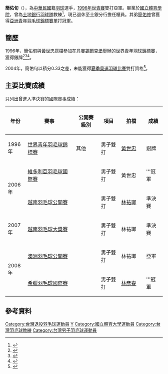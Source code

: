 {{noteTA|G1=Badminton}}
{{Infobox 羽球選手
| playername              = 簡佑旬
| romaji                  = {{lang|en|Chien Yu Hsun}}
| image                   = 
| size                    = 
| caption                 = 
| birth_name              = 
| date_of_birth           = {{birth_date_and_age|1978|9|22}}<ref name="Full Profile">{{cite web|title=Full Profile|url=http://bwfcontent.tournamentsoftware.com/profile/biography.aspx?id=3F6808AD-12D8-4353-AF26-5FAF0FDAB6E6|website=BWF content}}{{Dead link|date=2019年11月 |bot=InternetArchiveBot |fix-attempted=yes }}{{en}}</ref>
| place_of_birth          = {{ROC}}
| residence               = {{ROC}}
| height                  = {{height|m=1.73}}<ref name="Full Profile"/>
| weight                  = 
| event                   = 男子雙打
| country                 = {{ROC}}
| years_active            = 
| handedness              = 右手持拍<ref name="Full Profile"/>
| coach                   = 
| highest_ranking         = 第151位（男雙-[[林彥睿|林彥睿]]）<ref name="highest-ranking">[http://bwfcontent.tournamentsoftware.com/ranking/player.aspx?id=1160&player=109425 Ranking of CHIEN Yu Hsun (9856)]{{en}}</ref>
| date_of_highest_ranking = 2009年10月29日
| current_ranking         = -
| date_of_current_ranking = 
| played                  = 0勝–2負（男單）<br/>87勝–90負（男雙）<br/>8勝–5負（混雙）
| titles                  = 
| bwf_profile             = 3F6808AD-12D8-4353-AF26-5FAF0FDAB6E6
| bwf_id                  = 9856
| medal_templates         =
|updated                  = 2015年12月6日
}}

{{MedalTableTop|width=286px}}
{{MedalSport | 男子[[羽毛球|羽毛球]]}}
{{MedalCountry | {{TPE}}}}
{{MedalCompetition | [[世界青少年羽球錦標賽|世界青少年羽球錦標賽]]}}
{{MedalSilver| [[1996年世界青年羽毛球錦標賽|1996年 錫爾克堡]] | 男子雙打 }}
{{MedalCompetition | [[中華民國全國運動會|中華民國全國運動會]]}}
{{MedalCountry|{{flagicon|ROC}} [[雲林縣|雲林縣]]}}
{{MedalBronze| [[中華民國90年全國運動會|2001年 高雄縣]] | [[中華民國90年全國運動會羽球比賽|男子雙打]] }}
{{MedalBronze| [[中華民國92年全國運動會|2003年 臺北縣]] | [[中華民國92年全國運動會羽球比賽|男子雙打]] }}
{{MedalBottom}}
'''簡佑旬'''（{{bd|1978年|9月22日|||catIdx=簡}}），為[[中華民國|中華民國]]籍[[羽球|羽球]]選手，[[1996年世界青年羽毛球錦標賽|1996年世青賽]]雙打亞軍。畢業於[[國立體育學院|國立體育學院]]，曾為[[土地銀行羽球隊|土地銀行羽球隊]]教練<ref>{{cite news|title=VICTOR 2011世界清晨盃羽球錦標賽|url=http://www.victorsport.com.tw/coach_detail_1114.html?id=482|publisher=勝利新聞|date=2011-04-08|accessdate=2015-12-06|archive-date=2016-03-04|archive-url=https://web.archive.org/web/20160304192125/http://www.victorsport.com.tw/coach_detail_1114.html?id=482|dead-url=no}}{{zh-tw}}</ref>，現已退休至土銀分行擔任櫃員。其弟[[簡佑修|簡佑修]]曾獲得[[亞洲青年羽毛球錦標賽|亞洲青年羽毛球錦標賽]]單打冠軍。

==簡歷==
1996年，簡佑旬與[[黃世忠_(羽毛球運動員)|黃世忠]]搭檔參加在[[丹麥|丹麥]][[錫爾克堡|錫爾克堡]]舉辦的[[1996年世界青年羽毛球錦標賽|世界青年羽球錦標賽]]，獲得銀牌<ref>{{cite news |url=https://ir.ntus.edu.tw/bitstream/987654321/26177/1/048801.pdf |title=角逐世界青年羽賽 17國手出列 |publisher=民生報 |date=1996-09-08 |accessdate=2022-06-20 |language=zh |archivedate=2022-06-20 |archiveurl=https://web.archive.org/web/20220620074507/https://ir.ntus.edu.tw/bitstream/987654321/26177/1/048801.pdf }}</ref><ref>{{cite news |url=https://ir.ntus.edu.tw/bitstream/987654321/27007/1/133501.pdf |title=黃世忠／簡佑旬男雙亞軍 |publisher=民生報 |date=1996-11-23 |accessdate=2022-06-20 |language=zh |archivedate=2022-06-20 |archiveurl=https://web.archive.org/web/20220620074236/https://ir.ntus.edu.tw/bitstream/987654321/27007/1/133501.pdf }}</ref><ref>{{cite news|title=羽球》台灣羽隊亞、世青賽成果豐碩　呂家弘男單奪金最具指標|url=http://www.ltsports.com.tw/other/complex/114277-2015-11-19-10-18-45|newspaper=麗台運動報|date=2015-11-19|accessdate=2015-12-06|archive-date=2020-07-23|archive-url=https://web.archive.org/web/20200723041350/https://www.ltsports.com.tw/other/complex/114277-2015-11-19-10-18-45|dead-url=no}}{{zh-tw}}</ref>。

2004年，簡佑旬以積分0.33之差，未能獲得[[2004年夏季奧林匹克運動會羽毛球比賽|夏季奧運羽球比賽]]雙打資格<ref>{{cite web|title=提高「羽球特優選手」專項運動成績之研究－以羽球選手（程文欣、簡佑旬、簡佑修）為例|url=http://www.airitilibrary.com/Publication/alDetailedMesh?DocID=P20101223004-200506-201012230041-201012230041-103-114|publisher=國立體育學院論叢|date=2005-06-01}}{{zh-tw}}</ref>。

==主要比賽成績==
只列出曾進入準決賽的國際賽事成績：
{| class=wikitable style="text-align:center; font-size:small;" 
!width="50"|年份
!width="180"|賽事
!width="80"|公開賽級別
!width="60"|項目
!width="80"|拍檔
!width="50"|成績
|-
!rowspan="1"|1996年
|[[1996年世界青年羽毛球錦標賽|世界青年羽毛球錦標賽]]
|其他
|男子雙打
|[[黃世忠_(羽毛球運動員)|黃世忠]]
|bgcolor="SILVER"|銀牌
|-
!rowspan="2"|2006年
|[[維多利亞羽毛球國際賽|維多利亞羽毛球國際賽]]
|
|男子雙打
|黃世忠
|bgcolor="Gold"|'''冠軍
|-
|[[越南羽毛球公開賽|越南羽毛球公開賽]]
|
|男子雙打
|[[林祐瑯|林祐瑯]]
|bgcolor="#b8860b"|準決賽
|-
!rowspan="1"|2007年
|[[2007年越南羽毛球大獎賽|越南羽毛球大獎賽]]
|{{BWFGP}}
|男子雙打
|林祐瑯
|bgcolor="#b8860b"|準決賽
|-
!rowspan="2"|2008年
|[[澳洲羽毛球公開賽|澳洲羽毛球公開賽]]
|{{BWFIC}}
|男子雙打
|林祐瑯
|bgcolor="SILVER"|亞軍
|-
|[[2008年希臘羽毛球國際賽|希臘羽毛球國際賽]]
|{{BWFIS}}
|男子雙打
|[[林彥睿|林彥睿]]
|bgcolor="Gold"|'''冠軍
|}
{{BWF賽事級別索引/2007}}

==參考資料==

{{Reflist}}

{{DEFAULTSORT:Chien Yu Hsun}}
[[Category:台灣退役羽毛球運動員|Category:台灣退役羽毛球運動員]]
[[Category:簡姓|Y]]
[[Category:國立體育大學運動員|Category:國立體育大學運動員]]
[[Category:台灣羽毛球教練|Category:台灣羽毛球教練]]
[[Category:台灣男子羽毛球運動員|Category:台灣男子羽毛球運動員]]